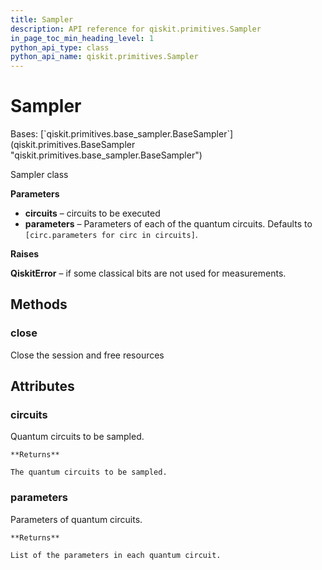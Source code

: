 ```yaml
---
title: Sampler
description: API reference for qiskit.primitives.Sampler
in_page_toc_min_heading_level: 1
python_api_type: class
python_api_name: qiskit.primitives.Sampler
---
```


# Sampler

<Class id="qiskit.primitives.Sampler" isDedicatedPage={true} github="https://github.com/qiskit/qiskit/tree/stable/0.21/qiskit/primitives/sampler.py" signature="Sampler(circuits: Iterable[QuantumCircuit] | QuantumCircuit, *args, parameters: Iterable[Iterable[Parameter]] | None = None, **kwargs)" modifiers="class">
  Bases: [`qiskit.primitives.base_sampler.BaseSampler`](qiskit.primitives.BaseSampler "qiskit.primitives.base_sampler.BaseSampler")

  Sampler class

  **Parameters**

  *   **circuits** – circuits to be executed
  *   **parameters** – Parameters of each of the quantum circuits. Defaults to `[circ.parameters for circ in circuits]`.

  **Raises**

  **QiskitError** – if some classical bits are not used for measurements.

  ## Methods

  ### close

  <Function id="qiskit.primitives.Sampler.close" signature="Sampler.close()">
    Close the session and free resources
  </Function>

  ## Attributes

  ### circuits

  <Attribute id="qiskit.primitives.Sampler.circuits">
    Quantum circuits to be sampled.

    **Returns**

    The quantum circuits to be sampled.
  </Attribute>

  ### parameters

  <Attribute id="qiskit.primitives.Sampler.parameters">
    Parameters of quantum circuits.

    **Returns**

    List of the parameters in each quantum circuit.
  </Attribute>
</Class>

